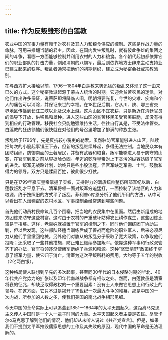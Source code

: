 ```yaml
---
---
---
```

title: 作为反叛雏形的白莲教
---



农业中国的军事力量有赖于对农村及其人力和粮食供应的控制。这些是作战力量的命脉，可用来推翻当朝的君主。因此，在国内发生叛乱时，就有彼此争雄的集团之间的斗争，看哪一方面能够控制并利用农村的人力和粮食。各个朝代起初都依靠它们的职业部队的打击力量，例如清朝的八旗军，最后则依靠地方士绅来主动支持业已建立起来的秩序。叛乱者通常把他们的初期组织，建立成为秘密会社或宗教派别。

在与西方扩大接触以前，1796一1804年白莲教来势迅猛的叛乱又体现了这一由来已久的方式。这个秘密教派起源于蒙古人统治的时期。它迎合贫苦农民的迷信，对他们作出许多保证，说菩萨即将降临人间，明朝将要光复，今世的灾难、疾病和个人的痛苦可以消除，并保证来世的幸福。在18世纪后期，它从川、陕、鄂三省交界地区传播到长江三峡以北及汉水上游。这片山区不宜农耕，只是新近在清廷官员的倡导下开放，供移民和垦种。进人这些山区的贫苦移民虽受官署鼓励，却没有得到相应的行政管理。移民社会只能勉强维持生活，往往自行其是，不受法律管束。白莲教的狂热领袖们很快就在对他们的号召里增加了排满的种族主张。

叛乱始于1796年，先是反抗较小税吏的勒索。虽然驻防官军能够进人山区，陆续把每次的小股起事镇压下去，但新的叛乱继续蜂起，多得无法控制。当地民众本有团防组织，防御南面的土著居民，并备有武器和粮食。叛军能够进人易于防守的山寨，在官军到来之前从容据险负固。年迈的乾隆皇帝对上下贪污的纵容妨碍了官军的进兵。叛军无战略计划，始终只是些小股流寇，但官军缺乏军需、士气、鼓励和得力的领导。双方只是蹂厢百姓，彼此很少打仗。

只是在1799年嘉庆皇帝掌握了实权，支持得力的满族统帅整伤所部军纪以后，白莲教叛乱才平息下去。清军将领一面对叛军穷追猛打，一面控制了该地区的人力和粮源，终于按照旧的方式平了叛乱。菲利普o库恩分析了他们所用的方法，从中可以看出在人烟稠密的农村地区，军事控制会经常遇到哪些问题。

首先他们动员村民修筑几百个围寨，把当地的农民集中在里面。然后由新组成的地方团练来防守这些村寨。这时由于农村的严重破坏妨碍农民耕作谋生，这些团练比较易于招募。这样，老百姓就被置于官军的控制之下。同时他们训练团丁协助进剿，但以后发现，这些部队经适当训练后成了善战而危险的职业军人，后来必须尽力从他们手里缴回枪械。另外他们对胁从的叛乱分子采取了宽大政策，以争取他们投降；还采取了一些其他措施，防止难民继续参加叛军。依靠这种军事和行政双管齐下的办法，官军将领逐渐使叛军断绝了兵源和粮源。这种“坚壁清野”政策终于窒息了叛军力量，使它归于消亡。清室为这次平叛所耗的费用，大约等于五年的税收（2亿两白银）。

这种格局使人联想到早先的多次起事，甚至同30年代的日本侵略时期的华北、40年代共产党势力的扩张以及印年代南越战争都有相似之处。然而，白莲教虽是清室将衰的征兆，却缺乏取得政权的一个重要因素：没有士人来做它思想上和行政上的领导。在这方面，它只不过是揭开了19世纪一次最大斗争的帷幕，那是中国的一次内战，所参加的人数之多，使我们美国的南北战争相形见细。

今天中国的革命实际上可以追溯到1851一1864年的太平天国起义，这距离马克思主义传人中国时是一个人一辈子时间的大事。太平天国起义者主要是农民。尽管卡尔o马克思了解到他们的情况，他们却从未听人说过《共产党宣言》。但是，如果我们不提到太平军摧毁儒家思想的工作及其失败的原因，现代中国的革命是无法理解的。